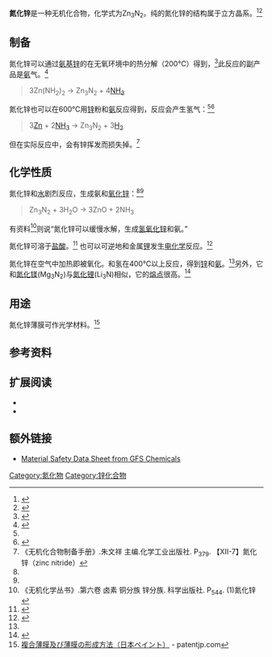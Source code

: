 {{chembox
| Watchedfields = changed
| verifiedrevid = 394907738
|   Name = 氮化锌
|   OtherNames =
| ImageFile=Tl2O3structure.jpg 
| Section1 = {{Chembox Identifiers
|   CASNo_Ref = {{cascite|correct|??}}
| CASNo = 1313-49-1
| SMILES =[Zn+2].[Zn+2].[N-3].[Zn+2].[N-3]
  }}
| Section2 = {{Chembox Properties
|   Formula = Zn<sub>3</sub>N<sub>2</sub>
|   MolarMass = 224.15 g/mol<ref name="sangeeta"/>
|   Appearance = 灰色粉末<ref name="sangeeta"/>
|   Density = 6.22 g/cm³（固体）<ref name="sangeeta"/>
|   Solubility = 不溶(分解)
|   MeltingPt =
|   BoilingPt =
}}
| Section3 = {{Chembox Structure
|   CrystalStruct = [[立方晶系|立方晶系]], [[皮尔逊符号|cI80]]
|   SpaceGroup = Ia-3, No. 206<ref name="sangeeta"/><ref name="partin"/>
  }}
| Section7 = {{Chembox Hazards
|   EUClass = 未列出
|   NFPA-H = 1
|   NFPA-R = 1
|   NFPA-F = 0
  }}
}}

'''氮化锌'''是一种无机化合物，化学式为Zn<sub>3</sub>N<sub>2</sub>。纯的氮化锌的结构属于立方晶系。<ref name="sangeeta">{{cite book | last = Sangeeta | first = D. | title = Inorganic Materials Chemistry Desk Reference | url = http://books.google.com/?id=bdGXyilNsGMC&pg=PA278&dq=%22Zinc+nitride%22 | accessdate = 2007-09-30 | year = 1997 | publisher = [[CRC_Press|CRC Press]] | isbn= 978-0-8493-8900-9 | page = 278}}</ref><ref name="partin">{{cite journal | author = Partin, D. E.; Williams, D. J.; O'Keeffe, M. | year = 1997 | title = The Crystal Structures of Mg<sub>3</sub>N<sub>2</sub> and Zn<sub>3</sub>N<sub>2</sub> | journal = Journal of Solid State Chemistry | volume = 132 | issue = 1 | pages = 56–59 | doi = 10.1006/jssc.1997.7407 | url = http://www.ingentaconnect.com/content/els/00224596/1997/00000132/00000001/art97407 | bibcode = 1997JSSCh.132...56P | access-date = 2014-07-12 | archive-date = 2012-10-04 | archive-url = https://web.archive.org/web/20121004163119/http://www.ingentaconnect.com/content/els/00224596/1997/00000132/00000001/art97407 | dead-url = no }}</ref>

==制备==
氮化锌可以通过[[氨基锌|氨基锌]]的在无氧环境中的热分解（200℃）得到，<ref name="roscoe">{{cite book | authorlink1 = Henry Enfield Roscoe | author1 = Roscoe, H. E. | authorlink2 = Carl Schorlemmer | author2 = Schorlemmer, C. | origyear = 1878 | title = A Treatise on Chemistry: Volume II, The Metals | url = http://books.google.com/?id=-K0EAAAAYAAJ&pg=PA650&dq | accessdate = 2007-11-01 | edition = 4th | year = 1907 | publisher  = [[Macmillan_Publishers|Macmillan]] | location = London | pages = 650–651 }}</ref>此反应的副产品是[[氨|氨]]气。<ref name="bloxam">{{cite book | last = Bloxam | first = C. L. | title = Chemistry, Inorganic and Organic | url = http://books.google.com/?id=f9StqQ8YBtwC&pg=PA380 | accessdate = 2007-10-31 | edition = 9th | year = 1903 | publisher = P. Blakiston's Son & Co. | location  = Philadelphia | page = 380 }}</ref>
<blockquote>3Zn(NH<sub>2</sub>)<sub>2</sub> → Zn<sub>3</sub>N<sub>2</sub> + 4[[氨|NH<sub>3</sub>]]</blockquote>

氮化锌也可以在600℃用[[锌|锌]]粉和[[氨|氨]]反应得到，反应会产生氢气：<ref name="roscoe"/><ref>
{{cite book | last = Lowry | first = M. T. | authorlink = Thomas Martin Lowry | title = Inorganic Chemistry | url = http://books.google.com/?id=umQ6AAAAMAAJ&dq=%22zinc+nitride%22&q=%22zinc+nitride%22 | accessdate = 2007-11-01 | year = 1922 | publisher = [[Macmillan_Publishers|Macmillan]] | page = 872 }}</ref>
<blockquote>3[[锌|Zn]] + 2[[氨气|NH<sub>3</sub>]] → Zn<sub>3</sub>N<sub>2</sub> + 3[[氢|H<sub>2</sub>]]</blockquote>
但在实际反应中，会有锌挥发而损失掉。<ref>《无机化合物制备手册》.朱文祥 主编.化学工业出版社. P<sub>379</sub>. 【XII-7】氮化锌（zinc nitride）</ref>

==化学性质==
氮化锌和[[水|水]]剧烈反应，生成氨和[[氧化锌|氧化锌]]：<ref name="roscoe"/><ref name="bloxam"/>
<blockquote>Zn<sub>3</sub>N<sub>2</sub> + 3H<sub>2</sub>O → 3ZnO + 2NH<sub>3</sub></blockquote>
有资料<ref name=wjhxcs>《无机化学丛书》.第六卷 卤素 铜分族 锌分族. 科学出版社. P<sub>544</sub>. (1)氮化锌</ref>则说“氮化锌可以缓慢水解，生成[[氢氧化锌|氢氧化锌]]和氨。”

氮化锌可溶于[[盐酸|盐酸]]。<ref>
{{cite book | author = Comey, A. M.; Hahn, D. A. | title = A Dictionary of Chemical Solubilities: Inorganic | url = http://books.google.com/?id=7L0MAAAAYAAJ&pg=PA1124 | accessdate = 2007-11-01 | edition = 2nd | year = 1921 | publisher  = [[Macmillan_Publishers|Macmillan]] | location = New York | page = 1124 }}</ref> 也可以可逆地和金属[[锂|锂]]发生[[电化学|电化学]]反应。<ref>{{cite book | author = Amatucci, G. G.; Pereira, N. | editor = Nazri, G.-A.; Pistoia, G. | title = Lithium Batteries: Science and Technology | url = http://books.google.com/?id=k4duxuea3eIC&pg=PA256 | accessdate = 2007-11-01 | year = 2004 | publisher = [[Kluwer_Academic_Publishers|Kluwer Academic Publishers]] | isbn = 978-1-4020-7628-2 | chapter = Nitride and Silicide Negative Electrodes | page = 256 }}</ref>

氮化锌在空气中加热即被氧化。和氢在400℃以上反应，得到[[锌|锌]]和[[氨|氨]]。<ref name=wjhxcs />另外，它和[[氮化镁|氮化镁]](Mg<sub>3</sub>N<sub>2</sub>)与[[氮化锂|氮化锂]](Li<sub>3</sub>N)相似，它的[[熔点|熔点]]很高。<ref>{{cite book | author = Grolier Incorporated | title = Academic American Encyclopedia | url = http://books.google.com/?id=YgI4E7w5JI8C&dq=%22zinc+nitride%22&q=%22zinc+nitride%22 | accessdate = 2007-11-01 | year = 1994 | publisher = Grolier Inc. | location = Danbury, CT | isbn = 978-0-7172-2053-3 | page = 202 | archive-date = 2020-03-12 | archive-url = https://web.archive.org/web/20200312090742/https://books.google.com/books?id=YgI4E7w5JI8C&dq=%22zinc+nitride%22&q=%22zinc+nitride%22&hl=en | dead-url = no }}</ref>

==用途==
氮化锌薄膜可作光学材料。<ref name="patentjp">[http://www.patentjp.com/08/L/L100075/DA10059.html 複合薄膜及び薄膜の形成方法（日本ペイント）] {{Wayback|url=http://www.patentjp.com/08/L/L100075/DA10059.html |date=20140715000458 }} - patentjp.com</ref>
==参考资料==
{{reflist}}

==扩展阅读==
* {{cite journal | author = Futsuhara, M.; Yoshioka, K.; Takai, O. | year    = 1998 | title = Structural, electrical and optical properties of zinc nitride thin films prepared by reactive RF magnetron sputtering | journal = Thin Solid Films | volume = 322 | issue = 1 | pages = 274–281 | publisher = [[Elsevier|Elsevier]] | doi = 10.1016/S0040-6090(97)00910-3 |bibcode = 1998TSF...322..274F }}
* {{cite journal | author = Lyutaya, M. D.; Bakuta, S. A. | year = 1980 | title = Synthesis of the nitrides of Group II elements | journal = Powder Metallurgy and Metal Ceramics | volume = 19 | issue = 2 | pages = 118–122 | publisher = [[Springer_Science+Business_Media|Springer]] | doi = 10.1007/BF00792038 }}

==额外链接==
*[https://web.archive.org/web/20130603224841/http://www.gfschemicals.com/Search/MSDS/1526MSDS.PDF Material Safety Data Sheet from GFS Chemicals]

{{锌化合物}}
{{氮化物}}

[[Category:氮化物|Category:氮化物]]
[[Category:锌化合物|Category:锌化合物]]